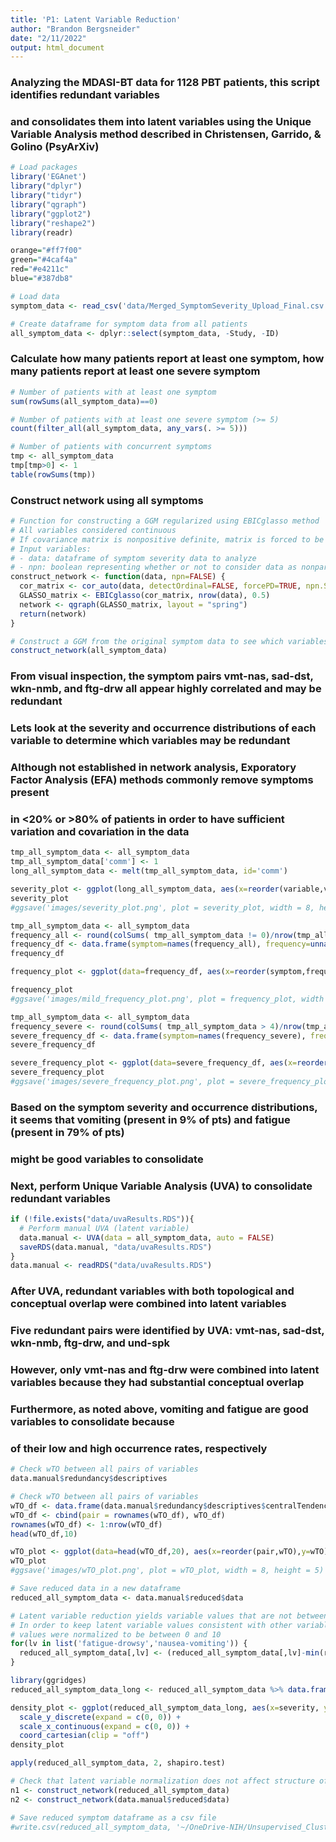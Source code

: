 ```yaml
---
title: 'P1: Latent Variable Reduction'
author: "Brandon Bergsneider"
date: "2/11/2022"
output: html_document
---
```


### Analyzing the MDASI-BT data for 1128 PBT patients, this script identifies redundant variables
### and consolidates them into latent variables using the Unique Variable Analysis method described in Christensen, Garrido, & Golino (PsyArXiv)

```r
# Load packages
library('EGAnet')
library("dplyr")
library("tidyr")
library("qgraph")
library("ggplot2")
library("reshape2")
library(readr)

orange="#ff7f00"
green="#4caf4a"
red="#e4211c"
blue="#387db8"
```

```r
# Load data
symptom_data <- read_csv('data/Merged_SymptomSeverity_Upload_Final.csv')
```

```r
# Create dataframe for symptom data from all patients
all_symptom_data <- dplyr::select(symptom_data, -Study, -ID)
```

### Calculate how many patients report at least one symptom, how many patients report at least one severe symptom

```r
# Number of patients with at least one symptom
sum(rowSums(all_symptom_data)==0)
```

```r
# Number of patients with at least one severe symptom (>= 5)
count(filter_all(all_symptom_data, any_vars(. >= 5)))
```

```r
# Number of patients with concurrent symptoms
tmp <- all_symptom_data
tmp[tmp>0] <- 1
table(rowSums(tmp))
```


### Construct network using all symptoms

```r
# Function for constructing a GGM regularized using EBICglasso method
# All variables considered continuous
# If covariance matrix is nonpositive definite, matrix is forced to be nonpositive definite using the nearPD function
# Input variables:
# - data: dataframe of symptom severity data to analyze
# - npn: boolean representing whether or not to consider data as nonparanormal (not continuous)
construct_network <- function(data, npn=FALSE) {
  cor_matrix <- cor_auto(data, detectOrdinal=FALSE, forcePD=TRUE, npn.SKEPTIC=npn)
  GLASSO_matrix <- EBICglasso(cor_matrix, nrow(data), 0.5)
  network <- qgraph(GLASSO_matrix, layout = "spring")
  return(network)
}
```

```r
# Construct a GGM from the original symptom data to see which variables are highly correlated
construct_network(all_symptom_data)
```

### From visual inspection, the symptom pairs vmt-nas, sad-dst, wkn-nmb, and ftg-drw all appear highly correlated and may be redundant

### Lets look at the severity and occurrence distributions of each variable to determine which variables may be redundant
### Although not established in network analysis, Exporatory Factor Analysis (EFA) methods commonly remove symptoms present
### in <20% or >80% of patients in order to have sufficient variation and covariation in the data

```r
tmp_all_symptom_data <- all_symptom_data
tmp_all_symptom_data['comm'] <- 1
long_all_symptom_data <- melt(tmp_all_symptom_data, id='comm')
```

```r
severity_plot <- ggplot(long_all_symptom_data, aes(x=reorder(variable,value), y=value)) + geom_boxplot(fill=green)  + ylab('severity\n') + xlab('') + theme_minimal() + coord_flip() + theme(axis.text = element_text(size = 12), axis.title = element_text(size = 12)) 
severity_plot
#ggsave('images/severity_plot.png', plot = severity_plot, width = 8, height = 5)
```

```r
tmp_all_symptom_data <- all_symptom_data
frequency_all <- round(colSums( tmp_all_symptom_data != 0)/nrow(tmp_all_symptom_data)*100,1)
frequency_df <- data.frame(symptom=names(frequency_all), frequency=unname(frequency_all))
frequency_df
```

```r
frequency_plot <- ggplot(data=frequency_df, aes(x=reorder(symptom,frequency),y=frequency)) + geom_bar(stat="identity", color='black', fill=red, alpha=0.75, width=0.8) + ylab('% occurrence\n(mild-severe)') + xlab('') + ylim(0,100) + geom_text(aes(label=sprintf("%.1f",frequency)),hjust=-0.3, size=4) + theme_minimal() + coord_flip() + theme(axis.text = element_text(size = 12), axis.title = element_text(size = 12)) 

frequency_plot
#ggsave('images/mild_frequency_plot.png', plot = frequency_plot, width = 8, height = 5)
```

```r
tmp_all_symptom_data <- all_symptom_data
frequency_severe <- round(colSums( tmp_all_symptom_data > 4)/nrow(tmp_all_symptom_data)*100,1)
severe_frequency_df <- data.frame(symptom=names(frequency_severe), frequency= unname(frequency_severe))
severe_frequency_df
```

```r
severe_frequency_plot <- ggplot(data=severe_frequency_df, aes(x=reorder(symptom,frequency),y=frequency)) + geom_bar(stat="identity", color='black', fill=blue, alpha=0.75, width=0.8) + ylab('% occurrence\n(moderate-severe)') + xlab('') + ylim(0,100) + geom_text(aes(label=sprintf("%.1f",frequency)),hjust=-0.3, size=4) + theme_minimal() + coord_flip() + theme(axis.text = element_text(size = 12), axis.title = element_text(size = 12))
severe_frequency_plot
#ggsave('images/severe_frequency_plot.png', plot = severe_frequency_plot, width = 8, height = 5)
```

### Based on the symptom severity and occurrence distributions, it seems that vomiting (present in 9% of pts) and fatigue (present in 79% of pts)
### might be good variables to consolidate

### Next, perform Unique Variable Analysis (UVA) to consolidate redundant variables

```r
if (!file.exists("data/uvaResults.RDS")){
  # Perform manual UVA (latent variable)
  data.manual <- UVA(data = all_symptom_data, auto = FALSE)
  saveRDS(data.manual, "data/uvaResults.RDS")
}
data.manual <- readRDS("data/uvaResults.RDS")
```

### After UVA, redundant variables with both topological and conceptual overlap were combined into latent variables
### Five redundant pairs were identified by UVA: vmt-nas, sad-dst, wkn-nmb, ftg-drw, and und-spk
### However, only vmt-nas and ftg-drw were combined into latent variables because they had substantial conceptual overlap
### Furthermore, as noted above, vomiting and fatigue are good variables to consolidate because
### of their low and high occurrence rates, respectively

```r
# Check wTO between all pairs of variables
data.manual$redundancy$descriptives
```

```r
# Check wTO between all pairs of variables
wTO_df <- data.frame(data.manual$redundancy$descriptives$centralTendency)
wTO_df <- cbind(pair = rownames(wTO_df), wTO_df)
rownames(wTO_df) <- 1:nrow(wTO_df)
head(wTO_df,10)

wTO_plot <- ggplot(data=head(wTO_df,20), aes(x=reorder(pair,wTO),y=wTO)) + geom_bar(stat="identity", color='black', fill=orange, alpha=0.75, width=0.8) + ylab('wTO\n') + xlab('') + ylim(0,0.5) + geom_text(aes(label=sprintf("%.3f",wTO)),hjust=-0.3, size=4) + theme_minimal() + coord_flip() + theme(axis.text = element_text(size = 12), axis.title = element_text(size = 12))
wTO_plot
#ggsave('images/wTO_plot.png', plot = wTO_plot, width = 8, height = 5)
```


```r
# Save reduced data in a new dataframe
reduced_all_symptom_data <- data.manual$reduced$data

# Latent variable reduction yields variable values that are not between 0 and 10
# In order to keep latent variable values consistent with other variables, latent variable
# values were normalized to be between 0 and 10
for(lv in list('fatigue-drowsy','nausea-vomiting')) {
  reduced_all_symptom_data[,lv] <- (reduced_all_symptom_data[,lv]-min(reduced_all_symptom_data[,lv]))/(max(reduced_all_symptom_data[,lv])-min(reduced_all_symptom_data[,lv]))*10
}
```

```r
library(ggridges)
reduced_all_symptom_data_long <- reduced_all_symptom_data %>% data.frame() %>% pivot_longer(everything(), names_to = "symptom", values_to="severity") %>% rowwise() %>% mutate(symptom=gsub("\\.","-", symptom))

density_plot <- ggplot(reduced_all_symptom_data_long, aes(x=severity, y=symptom)) + geom_density_ridges(fill='#4caf4a')  + xlab('severity\ndistribution') + ylab('') + theme_minimal() + theme(axis.text = element_text(size = 12), axis.title = element_text(size = 12)) +
  scale_y_discrete(expand = c(0, 0)) +
  scale_x_continuous(expand = c(0, 0)) + 
  coord_cartesian(clip = "off") 
density_plot

apply(reduced_all_symptom_data, 2, shapiro.test)

```

```r
# Check that latent variable normalization does not affect structure of the network
n1 <- construct_network(reduced_all_symptom_data)
n2 <- construct_network(data.manual$reduced$data)
```

```r
# Save reduced symptom dataframe as a csv file
#write.csv(reduced_all_symptom_data, '~/OneDrive-NIH/Unsupervised_Clustering/data/p1_reduced_all_symptom_data.csv', row.names = FALSE)
```

